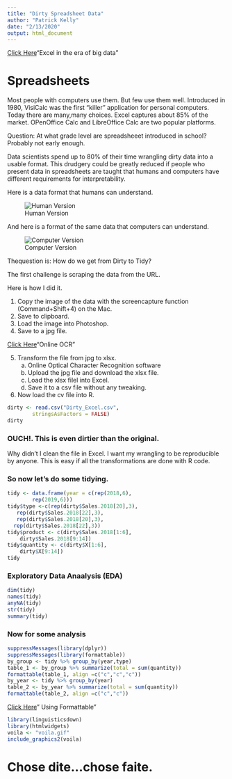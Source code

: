 ```yaml
---
title: "Dirty Spreadsheet Data"
author: "Patrick Kelly"
date: "2/13/2020"
output: html_document
---
```


[Click Here](https://towardsdatascience.com/microsoft-excel-in-the-era-of-big-data-401e67ca28a5)"Excel in the era of big data"

# Spreadsheets 

Most people with computers use them. But few use them well. Introduced in 1980, VisiCalc was the first "killer" application for personal computers. Today there are many,many choices. Excel captures about 85% of the market. OPenOffice Calc and LibreOffice Calc are two popular platforms.

Question: At what grade level are spreadsheeet introduced in school? Probably not early enough.

Data scientists spend up to 80% of their time wrangling dirty data into a usable format. This drudgery could be greatly reduced if people who present data in spreadsheets are taught that humans and computers have different requirements for interpretability.

Here is a data format that humans can understand.

![Human Version](Dirty_Excel.jpg)

And here is a format of the same data that computers can understand.

![Computer Version](Dirty_Excel_C.jpg)

Thequestion is: How do we get from Dirty to Tidy? 

The first challenge is scraping the data from the URL.

Here is how I did it.

1. Copy the image of the data with the screencapture function (Command+Shift+4) on the Mac.
2. Save to clipboard.
3. Load the image into Photoshop.
4. Save to a jpg file.

[Click Here](https://www.onlineocr.net)"Online OCR"

5. Transform the file from jpg to xlsx.
   a. Online Optical Character Recognition software
   b. Upload the jpg file and download the xlsx file.
   c. Load the xlsx filel into Excel.
   d. Save it to a csv file without any tweaking.
   
6. Now load the cv file into R.

```r
dirty <- read.csv("Dirty_Excel.csv",
        stringsAsFactors = FALSE)
dirty
```

### OUCH!. This is even dirtier than the original.

Why didn't I clean the file in Excel. I want my wrangling to be reproducible by anyone. This is easy if all the transformations are done with R code.

### So now let's do some tidying.

```r
tidy <- data.frame(year = c(rep(2018,6),
        rep(2019,6)))
tidy$type <-c(rep(dirty$Sales.2018[20],3),
   rep(dirty$Sales.2018[22],3), 
   rep(dirty$Sales.2018[20],3),
  rep(dirty$Sales.2018[22],3))
tidy$product <- c(dirty$Sales.2018[1:6],
    dirty$Sales.2018[9:14])
tidy$quantity <- c(dirty$X[1:6],
    dirty$X[9:14])
tidy
```

### Exploratory Data Anaalysis (EDA)

```r
dim(tidy)
names(tidy)
anyNA(tidy)
str(tidy)
summary(tidy)
```

### Now for some analysis

```r
suppressMessages(library(dplyr))
suppressMessages(library(formattable))
by_group <- tidy %>% group_by(year,type)
table_1 <- by_group %>% summarize(total = sum(quantity))
formattable(table_1, align =c("c","c","c"))
by_year <- tidy %>% group_by(year)
table_2 <- by_year %>% summarize(total = sum(quantity))
formattable(table_2, align =c("c","c"))
```

[Click Here](https://www.littlemissdata.com/blog/prettytables)" Using Formattable"

```r
library(linguisticsdown)
library(htmlwidgets)
voila <- "voila.gif"
include_graphics2(voila)
```

# Chose dite...chose faite.
